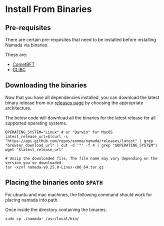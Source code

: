 # Install From Binaries

## Pre-requisites
There are certain pre-requisites that need to be installed before installing Namada via binaries. 

These are: 
- [CometBFT](./binaries/prerequisites.mdx#installing-cometbft)
- [GLIBC](./binaries/prerequisites.mdx#installing-glibc)

## Downloading the binaries

Now that you have all dependencies installed, you can download the latest binary release from our [releases page](https://github.com/anoma/namada/releases) by choosing the appropriate architecture.

The below code will download all the binaries for the latest release for all supported operating systems.
```shell copy
OPERATING_SYSTEM="Linux" # or "Darwin" for MacOS
latest_release_url=$(curl -s "https://api.github.com/repos/anoma/namada/releases/latest" | grep "browser_download_url" | cut -d '"' -f 4 | grep "$OPERATING_SYSTEM")
wget "$latest_release_url"

# Unzip the downloaded file, The file name may vary depending on the version you've downloaded.
tar -xzvf namada-v0.25.0-Linux-x86_64.tar.gz
```

## Placing the binaries onto `$PATH`
For ubuntu and mac machines, the following command should work for placing namada into path.

Once inside the directory containing the binaries:
```bash copy
sudo cp ./namada* /usr/local/bin/
```


